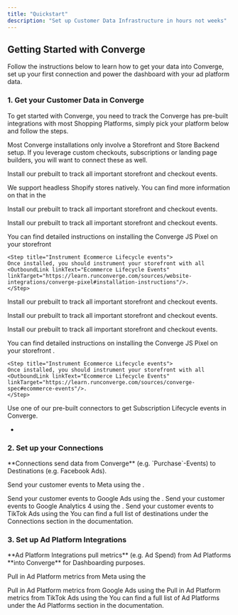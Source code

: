 ```yaml
---
title: "Quickstart"
description: "Set up Customer Data Infrastructure in hours not weeks"
---
```



## Getting Started with Converge 

Follow the instructions below to learn how to get your data into Converge, set up your first connection and power the dashboard with your ad platform data.

### 1. Get your Customer Data in Converge

To get started with Converge, you need to track the <OutboundLink linkText="Converge Event Spec" linkTarget="https://learn.runconverge.com/sources/converge-spec"/>
Converge has pre-built integrations with most Shopping Platforms, simply pick your platform below and follow the steps.

<Note> Most Converge installations only involve a Storefront and Store Backend setup. If you leverage custom checkouts, subscriptions or landing page builders, you will want to connect these as well. </Note>

<AccordionGroup>
<Accordion icon="globe" title="Connect your Storefront">
<Tabs>
<Tab title="Shopify"> 

  Install our prebuilt <OutboundLink linkText="Shopify Storefront integration" linkTarget="https://learn.runconverge.com/sources/website-integrations/shopify#installation-instruction"/> to track all important storefront and checkout events.
 
  <Info> We support headless Shopify stores natively. You can find more information on that in the  <OutboundLink linkText="Shopify Storefront integration documentation" linkTarget="https://learn.runconverge.com/sources/website-integrations/shopify#installation-instruction"/>  </Info>
</Tab>

<Tab title="WooCommerce"> 

  Install our prebuilt <OutboundLink linkText="WooCommerce Plugin" linkTarget="https://learn.runconverge.com/sources/website-integrations/woocommerce#installation-instruction"/>  to track all important storefront and checkout events.
 
</Tab>

<Tab title="Magento"> 

  Install our prebuilt <OutboundLink linkText="Magento Module" linkTarget="https://learn.runconverge.com/sources/website-integrations/magento#installation-instruction"/> to track all important storefront and checkout events.
</Tab>

<Tab title="Custom"> 
  <Steps>
   <Step title="Install the Converge JS Pixel">
     You can find detailed instructions on installing the Converge JS Pixel on your storefront <OutboundLink linkText="here" linkTarget="https://learn.runconverge.com/sources/website-integrations/converge-pixel#installation-instructions"/>  
    </Step>
    
    <Step title="Instrument Ecommerce Lifecycle events">
    Once installed, you should instrument your storefront with all <OutboundLink linkText="Ecommerce Lifecycle Events" linkTarget="https://learn.runconverge.com/sources/website-integrations/converge-pixel#installation-instructions"/>.
    </Step>
  </Steps>
</Tab>
</Tabs>
</Accordion>

<Accordion icon="store" title="Connect your Store Backend">
 <Tabs>
<Tab title="Shopify"> 

  Install our prebuilt <OutboundLink linkText="Shopify Store Backend integration" linkTarget="https://learn.runconverge.com/sources/server-integrations/shopify#installation-instruction"/> to track all important storefront and checkout events.

</Tab>

<Tab title="WooCommerce"> 

  Install our prebuilt <OutboundLink linkText="WooCommerce REST API integration" linkTarget="https://learn.runconverge.com//sources/server-integrations/woocommerce#installation-instruction"/> to track all important storefront and checkout events.

</Tab>

<Tab title="Magento"> 

  Install our prebuilt <OutboundLink linkText="Magento REST API integration" linkTarget="https://learn.runconverge.com/sources/server-integrations/magento#installation-instruction"/> to track all important storefront and checkout events.

</Tab>

<Tab title="Custom"> 
  <Steps>
   <Step title="Install the Converge Webhook Integration">
     You can find detailed instructions on installing the Converge JS Pixel on your storefront <OutboundLink linkText="here" linkTarget="https://learn.runconverge.com/sources/website-integrations/converge-pixel#installation-instruction"/>.
    </Step>
    
    <Step title="Instrument Ecommerce Lifecycle events">
    Once installed, you should instrument your storefront with all <OutboundLink linkText="Ecommerce Lifecycle Events" linkTarget="https://learn.runconverge.com/sources/converge-spec#ecommerce-events"/>. 
    </Step>
  </Steps>
</Tab>
</Tabs>
</Accordion>

<Accordion icon="database" title="Connect other Datasources">
 <Tabs>
<Tab title="Subscriptions"> 

  Use one of our pre-built connectors to get Subscription Lifecycle events in Converge.
  - <OutboundLink linkText="Recharge" linkTarget="https://learn.runconverge.com/sources/server-integrations/recharge#installation-instructions"/> 

</Tab>

</Tabs>
</Accordion>
</AccordionGroup>

### 2. Set up your Connections
<Note>
**Connections send data from Converge** (e.g. `Purchase`-Events) to Destinations (e.g. Facebook Ads).
</Note>

<AccordionGroup>
<Accordion icon="square-share-nodes" title="Set up connections">
<Tabs>
<Tab title="Meta"> 

  Send your customer events to Meta using the <OutboundLink linkText="Meta Integration" linkTarget="https://learn.runconverge.com/connections/integrations/facebook#installation-instructions"/>.
 
  
</Tab>

<Tab title="Google Ads"> 
  Send your customer events to Google Ads using the <OutboundLink linkText="Google Ads Integration" linkTarget="https://learn.runconverge.com/connections/integrations/google-ads#installation-instructions"/>.

</Tab>

<Tab title="Google Analytics 4"> 
  Send your customer events to Google Analytics 4 using the <OutboundLink linkText="Google Analytics 4 Integration" linkTarget="https://learn.runconverge.com/connections/integrations/ga4#installation-instructions"/>.

</Tab>

<Tab title="TikTok Ads"> 
  Send your customer events to TikTok Ads using the <OutboundLink linkText="TikTok Ads Integration" linkTarget="https://learn.runconverge.com/connections/integrations/tiktok#installation-instructions"/>

</Tab>

<Tab title="Other"> 
     You can find a full list of destinations under the Connections section in the documentation.
</Tab>
</Tabs>
</Accordion>
</AccordionGroup>


### 3. Set up Ad Platform Integrations

<Note> 
**Ad Platform Integrations pull metrics** (e.g. Ad Spend) from Ad Platforms **into Converge** for Dashboarding purposes.
</Note>


<AccordionGroup>
<Accordion icon="rotate" title="Set up Ad Platform Integrations">
<Tabs>
<Tab title="Meta"> 

 Pull in Ad Platform metrics from Meta using the <OutboundLink linkText="Meta Integration" linkTarget="https://learn.runconverge.com/attribution/ad-platforms/facebook#installation-instructions"/> 
 
  
</Tab>

<Tab title="Google Ads"> 
  Pull in Ad Platform metrics from Google Ads using the <OutboundLink linkText="Google Ads Integration" linkTarget="https://learn.runconverge.com/attribution/ad-platforms/google-ads#installation-instructions"/>

</Tab>

<Tab title="TikTok Ads"> 
  Pull in Ad Platform metrics from TikTok Ads using the <OutboundLink linkText="TikTokl Ads Integration" linkTarget="https://learn.runconverge.com/attribution/ad-platforms/tiktok#installation-instructions"/>

</Tab>

<Tab title="Other"> 
     You can find a full list of Ad Platforms under the Ad Platforms section in the documentation.
</Tab>
</Tabs>
</Accordion>
</AccordionGroup>
